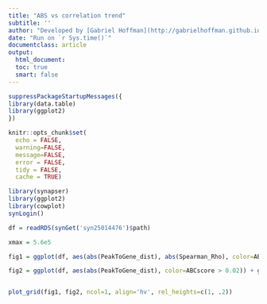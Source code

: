 ```yaml
---
title: "ABS vs correlation trend"
subtitle: ''
author: "Developed by [Gabriel Hoffman](http://gabrielhoffman.github.io/)"
date: "Run on `r Sys.time()`"
documentclass: article
output: 
  html_document:
  toc: true
  smart: false
---
```




<!---

cd /hpc/users/hoffmg01/work/microglia_analysis
# rm -rf MOFA2_cache/
ml git pandoc R/4.0.3
git pull
R

system("git pull")


rmarkdown::render("MOFA2.Rmd")

--->


```r
suppressPackageStartupMessages({
library(data.table)
library(ggplot2)
})

knitr::opts_chunk$set(
  echo = FALSE,
  warning=FALSE,
  message=FALSE,
  error = FALSE,
  tidy = FALSE,
  cache = TRUE)
```



```r
library(synapser)
library(ggplot2)
library(cowplot)
synLogin()

df = readRDS(synGet('syn25014476')$path)

xmax = 5.6e5

fig1 = ggplot(df, aes(abs(PeakToGene_dist), abs(Spearman_Rho), color=ABCscore > 0.02)) + geom_smooth(method="gam") + theme_classic() + theme(aspect.ratio=1, legend.position = "none") + scale_color_manual(values=c("blue", "red")) + scale_x_log10(limits=c(500,xmax), expand=c(0,0)) #+ ylim(0, NA)

fig2 = ggplot(df, aes(abs(PeakToGene_dist), color=ABCscore > 0.02)) + geom_density() + theme_classic() + theme(legend.position = "none") + scale_color_manual(values=c("blue", "red")) + scale_x_log10(limits=c(500,xmax), expand=c(0,0)) 


plot_grid(fig1, fig2, ncol=1, align='hv', rel_heights=c(1, .2))
```







